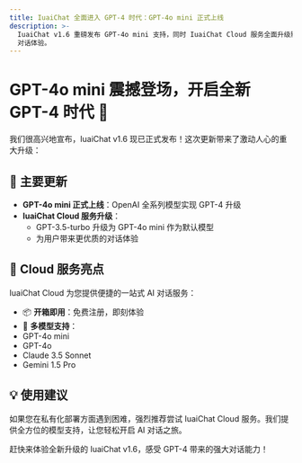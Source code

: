```yaml
---
title: IuaiChat 全面进入 GPT-4 时代：GPT-4o mini 正式上线
description: >-
  IuaiChat v1.6 重磅发布 GPT-4o mini 支持，同时 IuaiChat Cloud 服务全面升级默认模型，为用户带来更强大的 AI
  对话体验。
---
```


# GPT-4o mini 震撼登场，开启全新 GPT-4 时代 🚀

我们很高兴地宣布，IuaiChat v1.6 现已正式发布！这次更新带来了激动人心的重大升级：

## 🌟 主要更新

- **GPT-4o mini 正式上线**：OpenAI 全系列模型实现 GPT-4 升级
- **IuaiChat Cloud 服务升级**：
  - GPT-3.5-turbo 升级为 GPT-4o mini 作为默认模型
  - 为用户带来更优质的对话体验

## 🎯 Cloud 服务亮点

IuaiChat Cloud 为您提供便捷的一站式 AI 对话服务：

- 📦 **开箱即用**：免费注册，即刻体验
- 🤖 **多模型支持**：
- GPT-4o mini
- GPT-4o
- Claude 3.5 Sonnet
- Gemini 1.5 Pro

## 💡 使用建议

如果您在私有化部署方面遇到困难，强烈推荐尝试 IuaiChat Cloud 服务。我们提供全方位的模型支持，让您轻松开启 AI 对话之旅。

赶快来体验全新升级的 IuaiChat v1.6，感受 GPT-4 带来的强大对话能力！
